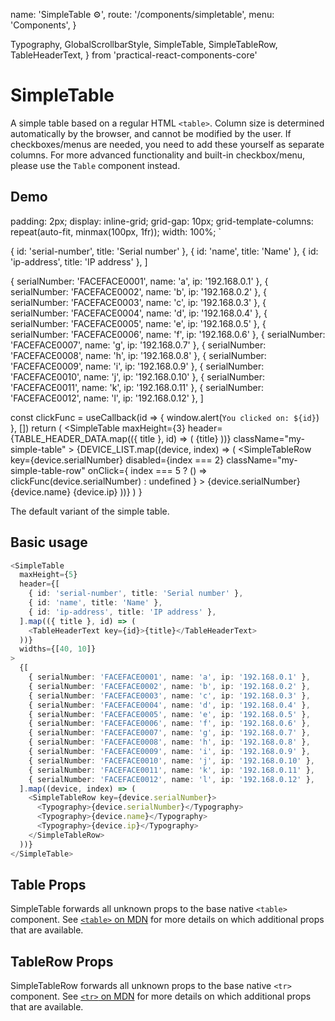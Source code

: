   name: 'SimpleTable ⚙',
  route: '/components/simpletable',
  menu: 'Components',
}

  Typography,
  GlobalScrollbarStyle,
  SimpleTable,
  SimpleTableRow,
  TableHeaderText,
} from 'practical-react-components-core'

# SimpleTable

A simple table based on a regular HTML `<table>`. Column size is determined automatically
by the browser, and cannot be modified by the user.
If checkboxes/menus are needed, you need to add these yourself as separate columns.
For more advanced functionality and built-in checkbox/menu, please use the `Table` component instead.

## Demo


  padding: 2px;
  display: inline-grid;
  grid-gap: 10px;
  grid-template-columns: repeat(auto-fit, minmax(100px, 1fr));
  width: 100%;
`

  { id: 'serial-number', title: 'Serial number' },
  { id: 'name', title: 'Name' },
  { id: 'ip-address', title: 'IP address' },
]

  { serialNumber: 'FACEFACE0001', name: 'a', ip: '192.168.0.1' },
  { serialNumber: 'FACEFACE0002', name: 'b', ip: '192.168.0.2' },
  { serialNumber: 'FACEFACE0003', name: 'c', ip: '192.168.0.3' },
  { serialNumber: 'FACEFACE0004', name: 'd', ip: '192.168.0.4' },
  { serialNumber: 'FACEFACE0005', name: 'e', ip: '192.168.0.5' },
  { serialNumber: 'FACEFACE0006', name: 'f', ip: '192.168.0.6' },
  { serialNumber: 'FACEFACE0007', name: 'g', ip: '192.168.0.7' },
  { serialNumber: 'FACEFACE0008', name: 'h', ip: '192.168.0.8' },
  { serialNumber: 'FACEFACE0009', name: 'i', ip: '192.168.0.9' },
  { serialNumber: 'FACEFACE0010', name: 'j', ip: '192.168.0.10' },
  { serialNumber: 'FACEFACE0011', name: 'k', ip: '192.168.0.11' },
  { serialNumber: 'FACEFACE0012', name: 'l', ip: '192.168.0.12' },
]

  const clickFunc = useCallback(id => {
    window.alert(`You clicked on: ${id}`)
  }, [])
  return (
    <Wrapper>
      <GlobalScrollbarStyle />
      <SimpleTable
        maxHeight={3}
        header={TABLE_HEADER_DATA.map(({ title }, id) => (
          <TableHeaderText key={id}>{title}</TableHeaderText>
        ))}
        className="my-simple-table"
      >
        {DEVICE_LIST.map((device, index) => (
          <SimpleTableRow
            key={device.serialNumber}
            disabled={index === 2}
            className="my-simple-table-row"
            onClick={
              index === 5 ? () => clickFunc(device.serialNumber) : undefined
            }
          >
            <Typography>{device.serialNumber}</Typography>
            <Typography>{device.name}</Typography>
            <Typography>{device.ip}</Typography>
          </SimpleTableRow>
        ))}
      </SimpleTable>
    </Wrapper>
  )
}

<DemoComponent />

The default variant of the simple table.

## Basic usage

```typescript type="live" size="large"
<SimpleTable
  maxHeight={5}
  header={[
    { id: 'serial-number', title: 'Serial number' },
    { id: 'name', title: 'Name' },
    { id: 'ip-address', title: 'IP address' },
  ].map(({ title }, id) => (
    <TableHeaderText key={id}>{title}</TableHeaderText>
  ))}
  widths={[40, 10]}
>
  {[
    { serialNumber: 'FACEFACE0001', name: 'a', ip: '192.168.0.1' },
    { serialNumber: 'FACEFACE0002', name: 'b', ip: '192.168.0.2' },
    { serialNumber: 'FACEFACE0003', name: 'c', ip: '192.168.0.3' },
    { serialNumber: 'FACEFACE0004', name: 'd', ip: '192.168.0.4' },
    { serialNumber: 'FACEFACE0005', name: 'e', ip: '192.168.0.5' },
    { serialNumber: 'FACEFACE0006', name: 'f', ip: '192.168.0.6' },
    { serialNumber: 'FACEFACE0007', name: 'g', ip: '192.168.0.7' },
    { serialNumber: 'FACEFACE0008', name: 'h', ip: '192.168.0.8' },
    { serialNumber: 'FACEFACE0009', name: 'i', ip: '192.168.0.9' },
    { serialNumber: 'FACEFACE0010', name: 'j', ip: '192.168.0.10' },
    { serialNumber: 'FACEFACE0011', name: 'k', ip: '192.168.0.11' },
    { serialNumber: 'FACEFACE0012', name: 'l', ip: '192.168.0.12' },
  ].map((device, index) => (
    <SimpleTableRow key={device.serialNumber}>
      <Typography>{device.serialNumber}</Typography>
      <Typography>{device.name}</Typography>
      <Typography>{device.ip}</Typography>
    </SimpleTableRow>
  ))}
</SimpleTable>
```

## Table Props

SimpleTable forwards all unknown props to the base native `<table>` component. See
[`<table>` on MDN](https://developer.mozilla.org/en-US/docs/Web/HTML/Element/table) for more
details on which additional props that are available.

<Props of="SimpleTable" />

## TableRow Props

SimpleTableRow forwards all unknown props to the base native `<tr>` component. See
[`<tr>` on MDN](https://developer.mozilla.org/en-US/docs/Web/HTML/Element/tr) for more
details on which additional props that are available.

<Props of="SimpleTableRow" />
